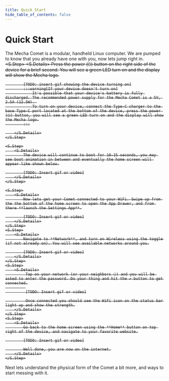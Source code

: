 ```yaml
---
title: Quick Start
hide_table_of_contents: false
---
```



# Quick Start

The Mecha Comet is a modular, handheld Linux computer. We are pumped to know that you already have one with you, now lets jump right in.
<S>
    <S.Step>
        <S.Details>
            Press the power (⏻) button on the right side of the device for a brief second. You will see a green LED turn on and the display will show the Mecha logo.

            [TODO: insert gif showing the device turning on]
            :::warning[If your device doesn't turn on]
                It's possible that your device's battery is fully discharged. The recommended power supply for the Mecha Comet is a 5V, 2.5A (12.5W). 
                To turn on your device, connect the Type-C charger to the base Type-C port located at the bottom of the device, press the power (⏻) button, you will see a green LED turn on and the display will show the Mecha logo.
            :::

        </S.Details>
    </S.Step>

    <S.Step>
        <S.Details>
            The device will continue to boot for 10-15 seconds, you may see boot animation in between and eventually the home screen will appear like shown below.

            [TODO: Insert gif or video]
        </S.Details>
    </S.Step>

    <S.Step>
        <S.Details>
            Now lets get your Comet connected to your WiFi. Swipe up from the the bottom of the home screen to open the App Drawer, and from there **launch the Settings App**.

            [TODO: Insert gif or video]
        </S.Details>
    </S.Step>
    <S.Step>
        <S.Details>
            Navigate to **Network**, and turn on Wireless using the toggle (if not already on). You will see available networks around you.

            [TODO: Insert gif or video]
        </S.Details>
    </S.Step>
    <S.Step>
        <S.Details>
             Tap on your network (or your neighbors 🤐) and you will be asked to enter the password. Do your thing and hit the ✔️ button to get connected.
             
             [TODO: Insert gif or video]

             Once connected you should see the WiFi icon on the status bar light up and show the strength.
        </S.Details>
    </S.Step>
    <S.Step>
        <S.Details>
            Go back to the home screen using the **Home** button on top right of the device, and navigate to your favorite website.

            [TODO: Insert gif or video]

            Well done, you are now on the internet.
        </S.Details>
    </S.Step>
</S>

Next lets understand the physical form of the Comet a bit more, and ways to start messing with it.